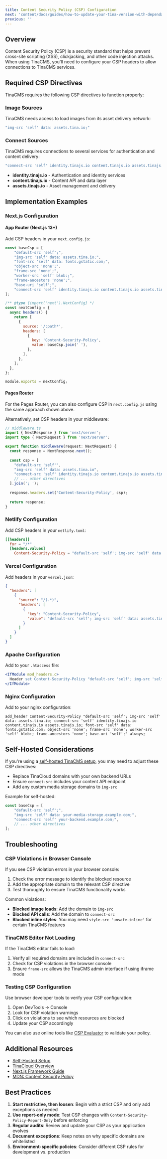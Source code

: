 ```yaml
---
title: Content Security Policy (CSP) Configuration
next: 'content/docs/guides/how-to-update-your-tina-version-with-dependabot.mdx'
previous: ''
---
```


## Overview

Content Security Policy (CSP) is a security standard that helps prevent cross-site scripting (XSS), clickjacking, and other code injection attacks. When using TinaCMS, you'll need to configure your CSP headers to allow connections to TinaCMS services.

## Required CSP Directives

TinaCMS requires the following CSP directives to function properly:

### Image Sources

TinaCMS needs access to load images from its asset delivery network:

```javascript
"img-src 'self' data: assets.tina.io;"
```

### Connect Sources

TinaCMS requires connections to several services for authentication and content delivery:

```javascript
"connect-src 'self' identity.tinajs.io content.tinajs.io assets.tinajs.io;"
```

* **identity.tinajs.io** - Authentication and identity services
* **content.tinajs.io** - Content API and data layer
* **assets.tinajs.io** - Asset management and delivery

## Implementation Examples

### Next.js Configuration

#### App Router (Next.js 13+)

Add CSP headers in your `next.config.js`:

```javascript
const baseCsp = [
    "default-src 'self';",
    "img-src 'self' data: assets.tina.io;",
    "font-src 'self' data: fonts.gstatic.com;",
    "object-src 'none';",
    "frame-src 'none';",
    "worker-src 'self' blob:;",
    "frame-ancestors 'none';",
    "base-uri 'self';",
    "connect-src 'self' identity.tinajs.io content.tinajs.io assets.tinajs.io;"
];

/** @type {import('next').NextConfig} */
const nextConfig = {
  async headers() {
    return [
      {
        source: '/:path*',
        headers: [
          {
            key: 'Content-Security-Policy',
            value: baseCsp.join(' '),
          },
        ],
      },
    ];
  },
};

module.exports = nextConfig;
```

#### Pages Router

For the Pages Router, you can also configure CSP in `next.config.js` using the same approach shown above.

Alternatively, set CSP headers in your middleware:

```typescript
// middleware.ts
import { NextResponse } from 'next/server';
import type { NextRequest } from 'next/server';

export function middleware(request: NextRequest) {
  const response = NextResponse.next();
  
  const csp = [
    "default-src 'self'",
    "img-src 'self' data: assets.tina.io",
    "connect-src 'self' identity.tinajs.io content.tinajs.io assets.tinajs.io",
    // ... other directives
  ].join('; ');
  
  response.headers.set('Content-Security-Policy', csp);
  
  return response;
}
```

### Netlify Configuration

Add CSP headers in your `netlify.toml`:

```toml
[[headers]]
  for = "/*"
  [headers.values]
    Content-Security-Policy = "default-src 'self'; img-src 'self' data: assets.tina.io; connect-src 'self' identity.tinajs.io content.tinajs.io assets.tinajs.io; font-src 'self' data: fonts.gstatic.com; object-src 'none'; frame-src 'none'; worker-src 'self' blob:; frame-ancestors 'none'; base-uri 'self';"
```

### Vercel Configuration

Add headers in your `vercel.json`:

```json
{
  "headers": [
    {
      "source": "/(.*)",
      "headers": [
        {
          "key": "Content-Security-Policy",
          "value": "default-src 'self'; img-src 'self' data: assets.tina.io; connect-src 'self' identity.tinajs.io content.tinajs.io assets.tinajs.io; font-src 'self' data: fonts.gstatic.com; object-src 'none'; frame-src 'none'; worker-src 'self' blob:; frame-ancestors 'none'; base-uri 'self';"
        }
      ]
    }
  ]
}
```

### Apache Configuration

Add to your `.htaccess` file:

```apache
<IfModule mod_headers.c>
  Header set Content-Security-Policy "default-src 'self'; img-src 'self' data: assets.tina.io; connect-src 'self' identity.tinajs.io content.tinajs.io assets.tinajs.io; font-src 'self' data: fonts.gstatic.com; object-src 'none'; frame-src 'none'; worker-src 'self' blob:; frame-ancestors 'none'; base-uri 'self';"
</IfModule>
```

### Nginx Configuration

Add to your nginx configuration:

```nginx
add_header Content-Security-Policy "default-src 'self'; img-src 'self' data: assets.tina.io; connect-src 'self' identity.tinajs.io content.tinajs.io assets.tinajs.io; font-src 'self' data: fonts.gstatic.com; object-src 'none'; frame-src 'none'; worker-src 'self' blob:; frame-ancestors 'none'; base-uri 'self';" always;
```

## Self-Hosted Considerations

If you're using a [self-hosted TinaCMS setup](/docs/self-hosted/overview/), you may need to adjust these CSP directives:

* Replace TinaCloud domains with your own backend URLs
* Ensure `connect-src` includes your content API endpoint
* Add any custom media storage domains to `img-src`

Example for self-hosted:

```javascript
const baseCsp = [
    "default-src 'self';",
    "img-src 'self' data: your-media-storage.example.com;",
    "connect-src 'self' your-backend.example.com;",
    // ... other directives
];
```

## Troubleshooting

### CSP Violations in Browser Console

If you see CSP violation errors in your browser console:

1. Check the error message to identify the blocked resource
2. Add the appropriate domain to the relevant CSP directive
3. Test thoroughly to ensure TinaCMS functionality works

Common violations:

* **Blocked image loads**: Add the domain to `img-src`
* **Blocked API calls**: Add the domain to `connect-src`
* **Blocked inline styles**: You may need `style-src 'unsafe-inline'` for certain TinaCMS features

### TinaCMS Editor Not Loading

If the TinaCMS editor fails to load:

1. Verify all required domains are included in `connect-src`
2. Check for CSP violations in the browser console
3. Ensure `frame-src` allows the TinaCMS admin interface if using iframe mode

### Testing CSP Configuration

Use browser developer tools to verify your CSP configuration:

1. Open DevTools → Console
2. Look for CSP violation warnings
3. Click on violations to see which resources are blocked
4. Update your CSP accordingly

You can also use online tools like [CSP Evaluator](https://csp-evaluator.withgoogle.com/) to validate your policy.

## Additional Resources

* [Self-Hosted Setup](/docs/self-hosted/overview/)
* [TinaCloud Overview](/docs/tinacloud/overview/)
* [Next.js Framework Guide](/docs/frameworks/next/overview/)
* [MDN: Content Security Policy](https://developer.mozilla.org/en-US/docs/Web/HTTP/CSP)

## Best Practices

1. **Start restrictive, then loosen**: Begin with a strict CSP and only add exceptions as needed
2. **Use report-only mode**: Test CSP changes with `Content-Security-Policy-Report-Only` before enforcing
3. **Regular audits**: Review and update your CSP as your application evolves
4. **Document exceptions**: Keep notes on why specific domains are whitelisted
5. **Environment-specific policies**: Consider different CSP rules for development vs. production
